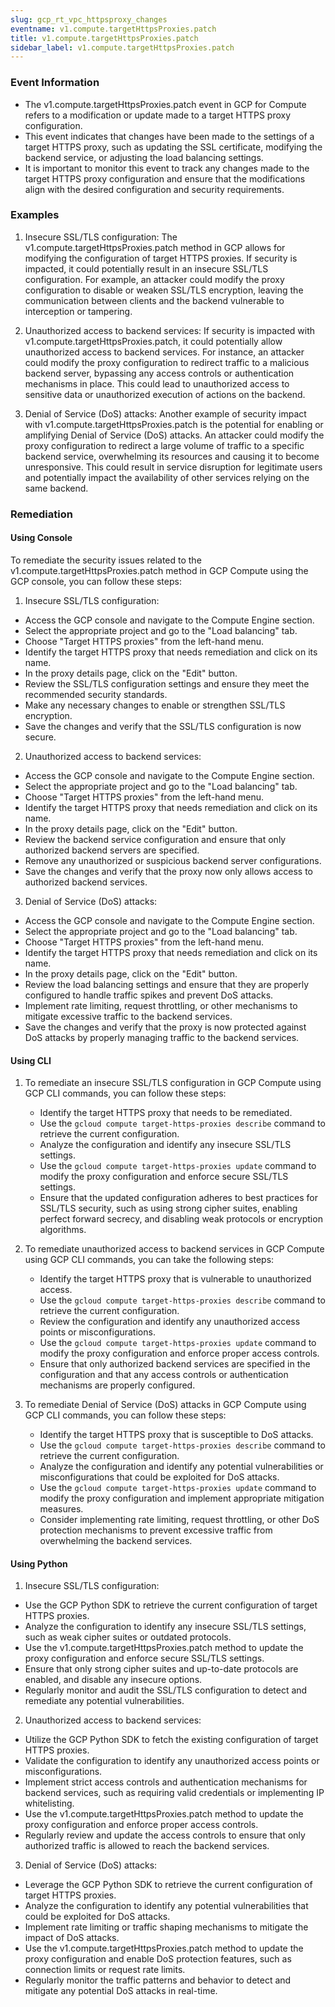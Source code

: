 ```yaml
--- 
slug: gcp_rt_vpc_httpsproxy_changes
eventname: v1.compute.targetHttpsProxies.patch
title: v1.compute.targetHttpsProxies.patch
sidebar_label: v1.compute.targetHttpsProxies.patch
---
```

                       
### Event Information

- The v1.compute.targetHttpsProxies.patch event in GCP for Compute refers to a modification or update made to a target HTTPS proxy configuration.
- This event indicates that changes have been made to the settings of a target HTTPS proxy, such as updating the SSL certificate, modifying the backend service, or adjusting the load balancing settings.
- It is important to monitor this event to track any changes made to the target HTTPS proxy configuration and ensure that the modifications align with the desired configuration and security requirements.


### Examples

1. Insecure SSL/TLS configuration: The v1.compute.targetHttpsProxies.patch method in GCP allows for modifying the configuration of target HTTPS proxies. If security is impacted, it could potentially result in an insecure SSL/TLS configuration. For example, an attacker could modify the proxy configuration to disable or weaken SSL/TLS encryption, leaving the communication between clients and the backend vulnerable to interception or tampering.

2. Unauthorized access to backend services: If security is impacted with v1.compute.targetHttpsProxies.patch, it could potentially allow unauthorized access to backend services. For instance, an attacker could modify the proxy configuration to redirect traffic to a malicious backend server, bypassing any access controls or authentication mechanisms in place. This could lead to unauthorized access to sensitive data or unauthorized execution of actions on the backend.

3. Denial of Service (DoS) attacks: Another example of security impact with v1.compute.targetHttpsProxies.patch is the potential for enabling or amplifying Denial of Service (DoS) attacks. An attacker could modify the proxy configuration to redirect a large volume of traffic to a specific backend service, overwhelming its resources and causing it to become unresponsive. This could result in service disruption for legitimate users and potentially impact the availability of other services relying on the same backend.

### Remediation

#### Using Console

To remediate the security issues related to the v1.compute.targetHttpsProxies.patch method in GCP Compute using the GCP console, you can follow these steps:

1. Insecure SSL/TLS configuration:
- Access the GCP console and navigate to the Compute Engine section.
- Select the appropriate project and go to the "Load balancing" tab.
- Choose "Target HTTPS proxies" from the left-hand menu.
- Identify the target HTTPS proxy that needs remediation and click on its name.
- In the proxy details page, click on the "Edit" button.
- Review the SSL/TLS configuration settings and ensure they meet the recommended security standards.
- Make any necessary changes to enable or strengthen SSL/TLS encryption.
- Save the changes and verify that the SSL/TLS configuration is now secure.

2. Unauthorized access to backend services:
- Access the GCP console and navigate to the Compute Engine section.
- Select the appropriate project and go to the "Load balancing" tab.
- Choose "Target HTTPS proxies" from the left-hand menu.
- Identify the target HTTPS proxy that needs remediation and click on its name.
- In the proxy details page, click on the "Edit" button.
- Review the backend service configuration and ensure that only authorized backend servers are specified.
- Remove any unauthorized or suspicious backend server configurations.
- Save the changes and verify that the proxy now only allows access to authorized backend services.

3. Denial of Service (DoS) attacks:
- Access the GCP console and navigate to the Compute Engine section.
- Select the appropriate project and go to the "Load balancing" tab.
- Choose "Target HTTPS proxies" from the left-hand menu.
- Identify the target HTTPS proxy that needs remediation and click on its name.
- In the proxy details page, click on the "Edit" button.
- Review the load balancing settings and ensure that they are properly configured to handle traffic spikes and prevent DoS attacks.
- Implement rate limiting, request throttling, or other mechanisms to mitigate excessive traffic to the backend services.
- Save the changes and verify that the proxy is now protected against DoS attacks by properly managing traffic to the backend services.

#### Using CLI

1. To remediate an insecure SSL/TLS configuration in GCP Compute using GCP CLI commands, you can follow these steps:
   - Identify the target HTTPS proxy that needs to be remediated.
   - Use the `gcloud compute target-https-proxies describe` command to retrieve the current configuration.
   - Analyze the configuration and identify any insecure SSL/TLS settings.
   - Use the `gcloud compute target-https-proxies update` command to modify the proxy configuration and enforce secure SSL/TLS settings.
   - Ensure that the updated configuration adheres to best practices for SSL/TLS security, such as using strong cipher suites, enabling perfect forward secrecy, and disabling weak protocols or encryption algorithms.

2. To remediate unauthorized access to backend services in GCP Compute using GCP CLI commands, you can take the following steps:
   - Identify the target HTTPS proxy that is vulnerable to unauthorized access.
   - Use the `gcloud compute target-https-proxies describe` command to retrieve the current configuration.
   - Review the configuration and identify any unauthorized access points or misconfigurations.
   - Use the `gcloud compute target-https-proxies update` command to modify the proxy configuration and enforce proper access controls.
   - Ensure that only authorized backend services are specified in the configuration and that any access controls or authentication mechanisms are properly configured.

3. To remediate Denial of Service (DoS) attacks in GCP Compute using GCP CLI commands, you can follow these steps:
   - Identify the target HTTPS proxy that is susceptible to DoS attacks.
   - Use the `gcloud compute target-https-proxies describe` command to retrieve the current configuration.
   - Analyze the configuration and identify any potential vulnerabilities or misconfigurations that could be exploited for DoS attacks.
   - Use the `gcloud compute target-https-proxies update` command to modify the proxy configuration and implement appropriate mitigation measures.
   - Consider implementing rate limiting, request throttling, or other DoS protection mechanisms to prevent excessive traffic from overwhelming the backend services.

#### Using Python

1. Insecure SSL/TLS configuration:
- Use the GCP Python SDK to retrieve the current configuration of target HTTPS proxies.
- Analyze the configuration to identify any insecure SSL/TLS settings, such as weak cipher suites or outdated protocols.
- Use the v1.compute.targetHttpsProxies.patch method to update the proxy configuration and enforce secure SSL/TLS settings.
- Ensure that only strong cipher suites and up-to-date protocols are enabled, and disable any insecure options.
- Regularly monitor and audit the SSL/TLS configuration to detect and remediate any potential vulnerabilities.

2. Unauthorized access to backend services:
- Utilize the GCP Python SDK to fetch the existing configuration of target HTTPS proxies.
- Validate the configuration to identify any unauthorized access points or misconfigurations.
- Implement strict access controls and authentication mechanisms for backend services, such as requiring valid credentials or implementing IP whitelisting.
- Use the v1.compute.targetHttpsProxies.patch method to update the proxy configuration and enforce proper access controls.
- Regularly review and update the access controls to ensure that only authorized traffic is allowed to reach the backend services.

3. Denial of Service (DoS) attacks:
- Leverage the GCP Python SDK to retrieve the current configuration of target HTTPS proxies.
- Analyze the configuration to identify any potential vulnerabilities that could be exploited for DoS attacks.
- Implement rate limiting or traffic shaping mechanisms to mitigate the impact of DoS attacks.
- Use the v1.compute.targetHttpsProxies.patch method to update the proxy configuration and enable DoS protection features, such as connection limits or request rate limits.
- Regularly monitor the traffic patterns and behavior to detect and mitigate any potential DoS attacks in real-time.


 